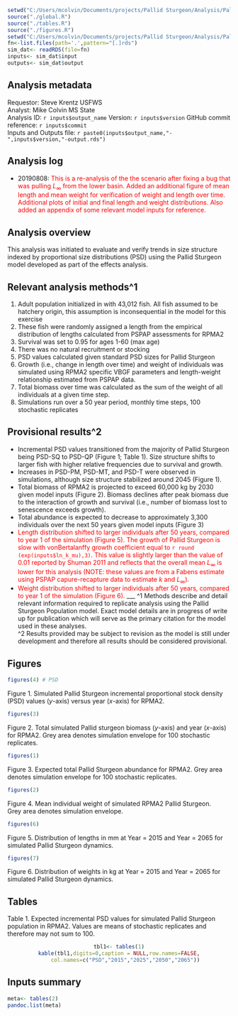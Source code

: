 ```r
setwd("C:/Users/mcolvin/Documents/projects/Pallid Sturgeon/Analysis/Pallid-Sturgeon-Population-Model/pallid-sturgeon-population-model")
source("./global.R")
source("./tables.R")
source("./figures.R")
setwd("C:/Users/mcolvin/Documents/projects/Pallid Sturgeon/Analysis/Pallid-Sturgeon-Population-Model/pallid-sturgeon-population-model/analyses/2016-001/2016-001-02")
fn<-list.files(path='.',pattern="[.]rds")
sim_dat<- readRDS(file=fn)
inputs<- sim_dat$input
outputs<- sim_dat$output
```

## Analysis metadata
Requestor:  Steve Krentz USFWS  
Analyst: Mike Colvin MS State  
Analysis ID: `r inputs$output_name`
Version:   `r inputs$version` 
GitHub commit reference: `r inputs$commit`  
Inputs and Outputs file: `r paste0(inputs$output_name,"-",inputs$version,"-output.rds")`    



## Analysis log
* 20190808: <font color="#FF0000#">This is a re-analysis of the the scenario after fixing a bug that was pulling $L_{\infty}$ from the lower basin. Added an additional figure of mean length and mean weight for verification of weight and length over time. Additional plots of initial and final length and weight distributions.  Also added an appendix of some relevant model inputs for reference.</font>  


## Analysis overview 

This analysis was initiated to evaluate and verify trends in size structure indexed by proportional size distributions (PSD) using the Pallid Sturgeon model developed as part of the effects analysis.  

## Relevant analysis methods^1


1. Adult population initialized in with 43,012 fish.  All fish assumed to be hatchery origin, this assumption is inconsequential in the model for this exercise
2. These fish were randomly assigned a length from the empirical distribution of lengths calculated from PSPAP assessments for RPMA2
3. Survival was set to 0.95 for ages 1-60 (max age)
4. There was no natural recruitment or stocking
5. PSD values calculated given standard PSD sizes for Pallid Sturgeon
6. Growth (i.e., change in length over time) and weight of individuals was simulated using RPMA2 specific VBGF
parameters and length-weight relationship estimated from PSPAP data.
7. Total biomass over time was calculated as the sum of the weight of all individuals at a given time step.
8. Simulations run over a 50 year period, monthly time steps, 100 stochastic replicates

## Provisional results^2

* Incremental PSD values transitioned from the majority of Pallid Sturgeon being PSD-SQ to PSD-QP (Figure 1; Table 1). 
Size structure shifts to larger fish with higher relative frequencies due to survival and growth.
* Increases in PSD-PM, PSD-MT, and PSD-T were observed in simulations, although size
structure stabilized around 2045 (Figure 1).
* Total biomass of RPMA2 is projected to exceed 60,000 kg by 2030 given model inputs (Figure 2). Biomass declines after
peak biomass due to the interaction of growth and survival (i.e., number of biomass lost to senescence exceeds growth).
* Total abundance is expected to decrease to approximately 3,300 individuals over the next 50 years 
given model inputs (Figure 3)
* <font color="#FF0000#">Length distribution shifted to larger individuals after 50 years, compared to year 1 of the simulation (Figure 5).  The growth of Pallid Sturgeon is slow with vonBertalanffy growth coefficient equal to `r round (exp(inputs$ln_k_mu),3)`.  This value is slightly larger than the value of 0.01 reported by Shuman 2011 and reflects that the overall mean $L_{\infty}$ is lower for this analysis (NOTE: these values are from a Fabens estimate using PSPAP capure-recapture data to estimate $k$ and $L_{\infty}$).</font>
* <font color="#FF0000#"> Weight distribution shifted to larger individuals after 50 years, compared to year 1 of the simulation (Figure 6). </font>
___
^1 Methods describe and detail relevant information required to replicate analysis using the Pallid Sturgeon Population model.
Exact model details are in progress of write up for publication which will serve as the primary citation for 
the model used in these analyses.  
^2 Results provided may be subject to revision as the model 
is still under development and therefore all results should 
be considered provisional.


## Figures


```r
figures(4) # PSD
```  

Figure 1.  Simulated Pallid Sturgeon incremental proportional stock density (PSD) 
values (_y_-axis) versus year (_x_-axis) for RPMA2.



```r
figures(3)
```  

Figure 2.  Total simulated Pallid sturgeon biomass (_y_-axis) 
and year (_x_-axis) for RPMA2. Grey area denotes simulation 
envelope for 100 stochastic replicates.  


 
 ```r
figures(1)
```  

Figure 3.  Expected total Pallid Sturgeon 
abundance for RPMA2.  Grey area denotes simulation 
envelope for 100 stochastic replicates.  


```r
figures(2)
``` 
 
Figure 4.  Mean individual weight of simulated RPMA2 Pallid Sturgeon.  
Grey area denotes simulation envelope.



```r
figures(6)
```

Figure 5. Distribution of lengths in mm at Year = 2015 and Year = 2065  for simulated Pallid Sturgeon dynamics.   

```r
figures(7)
```

Figure 6. Distribution of weights in kg at Year = 2015 and Year = 2065 for simulated Pallid Sturgeon dynamics. 

## Tables

Table 1.  Expected incremental PSD values for simulated Pallid Sturgeon population in RPMA2. Values
are means of stochastic replicates and therefore may not sum to 100.
<center>   
```r
tbl1<- tables(1)
kable(tbl1,digits=0,caption = NULL,row.names=FALSE,
	col.names=c("PSD","2015","2025","2050","2065"))
```  
</center>  



## Inputs summary

```r
meta<- tables(2)
pandoc.list(meta)
```




